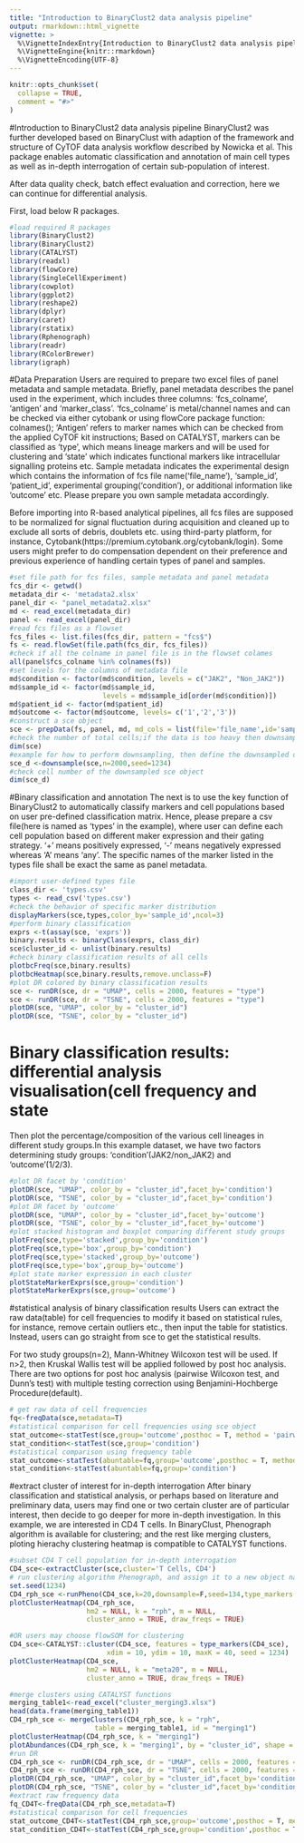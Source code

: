 ```yaml
---
title: "Introduction to BinaryClust2 data analysis pipeline"
output: rmarkdown::html_vignette
vignette: >
  %\VignetteIndexEntry{Introduction to BinaryClust2 data analysis pipeline}
  %\VignetteEngine{knitr::rmarkdown}
  %\VignetteEncoding{UTF-8}
---
```


```r
knitr::opts_chunk$set(
  collapse = TRUE,
  comment = "#>"
)
```
#Introduction to BinaryClust2 data analysis pipeline
BinaryClust2 was further developed based on BinaryClust with adaption of the framework and structure of CyTOF data analysis workflow described by Nowicka et al. This package enables automatic classification and annotation of main cell types as well as in-depth interrogation of certain sub-population of interest.

After data quality check, batch effect evaluation and correction, here we can continue for differential analysis. 

First, load below R packages. 
```r
#load required R packages 
library(BinaryClust2)
library(BinaryClust2)
library(CATALYST)
library(readxl)
library(flowCore)
library(SingleCellExperiment)
library(cowplot)
library(ggplot2)
library(reshape2)
library(dplyr)
library(caret)
library(rstatix)
library(Rphenograph)
library(readr)
library(RColorBrewer)
library(igraph)
```
#Data Preparation
Users are required to prepare two excel files of panel metadata and sample metadata. Briefly, panel metadata describes the panel used in the experiment, which includes three columns: ‘fcs_colname’, ‘antigen’ and ‘marker_class’. ‘fcs_colname’ is metal/channel names and can be checked via either cytobank or using flowCore package function: colnames(); ‘Antigen’ refers to marker names which can be checked from the applied CyTOF kit instructions; Based on CATALYST, markers can be classified as ‘type’, which means lineage markers and will be used for clustering and ‘state’ which indicates functional markers like intracellular signalling proteins etc. Sample metadata indicates the experimental design which contains the information of fcs file name(‘file_name’), ‘sample_id’, ‘patient_id’, experimental grouping(‘condition’), or additional information like ‘outcome’ etc. Please prepare you own sample metadata accordingly. 

Before importing into R-based analytical pipelines, all fcs files are supposed to be normalized for signal fluctuation during acquisition and cleaned up to exclude all sorts of debris, doublets etc. using third-party platform, for instance, Cytobank(https://premium.cytobank.org/cytobank/login). Some users might prefer to do compensation dependent on their preference and previous experience of handling certain types of panel and samples. 
```r
#set file path for fcs files, sample metadata and panel metadata
fcs_dir <- getwd()
metadata_dir <- 'metadata2.xlsx'
panel_dir <- "panel_metadata2.xlsx"
md <- read_excel(metadata_dir)
panel <- read_excel(panel_dir)
#read fcs files as a flowset
fcs_files <- list.files(fcs_dir, pattern = "fcs$")
fs <- read.flowSet(file.path(fcs_dir, fcs_files))
#check if all the colname in panel file is in the flowset colames
all(panel$fcs_colname %in% colnames(fs))
#set levels for the columns of metadata file
md$condition <- factor(md$condition, levels = c("JAK2", "Non_JAK2"))
md$sample_id <- factor(md$sample_id,
                       levels = md$sample_id[order(md$condition)])
md$patient_id <- factor(md$patient_id)
md$outcome <- factor(md$outcome, levels= c('1','2','3'))
#construct a sce object
sce <- prepData(fs, panel, md, md_cols = list(file='file_name',id='sample_id',factors=c('outcome','condition','patient_id')), features = panel$fcs_colname)
#check the number of total cells;if the data is too heavy then downsampling could be considered 
dim(sce)
#example for how to perform downsampling, then define the downsampled data as sce_d 
sce_d <-downsample(sce,n=2000,seed=1234)
#check cell number of the downsampled sce object 
dim(sce_d)
```
#Binary classification and annotation 
The next is to use the key function of BinaryClust2 to automatically classify markers and cell populations based on user pre-defined classification matrix. Hence, please prepare a csv file(here is named as 'types' in the example), where user can define each cell population based on different maker expression and their gating strategy. ‘+’ means positively expressed, ‘-’ means negatively expressed whereas ‘A’ means ‘any’. The specific names of the marker listed in the types file shall be exact the same as panel metadata. 

```r
#import user-defined types file
class_dir <- 'types.csv'
types <- read_csv('types.csv')
#check the behavior of specific marker distribution  
displayMarkers(sce,types,color_by='sample_id',ncol=3)
#perform binary classification
exprs <-t(assay(sce, 'exprs'))
binary.results <- binaryClass(exprs, class_dir)
sce$cluster_id <- unlist(binary.results)
#check binary classification results of all cells
plotbcFreq(sce,binary.results)
plotbcHeatmap(sce,binary.results,remove.unclass=F)
#plot DR colored by binary classification results
sce <- runDR(sce, dr = "UMAP", cells = 2000, features = "type")
sce <- runDR(sce, dr = "TSNE", cells = 2000, features = "type")
plotDR(sce, "UMAP", color_by = "cluster_id")
plotDR(sce, "TSNE", color_by = "cluster_id")
```
# Binary classification results: differential analysis visualisation(cell frequency and state 
Then plot the percentage/composition of the various cell lineages in different study groups.In this example dataset, we have two factors determining study groups: 'condition'(JAK2/non_JAK2) and ‘outcome’(1/2/3).  
```r
#plot DR facet by 'condition'
plotDR(sce, "UMAP", color_by = "cluster_id",facet_by='condition')
plotDR(sce, "TSNE", color_by = "cluster_id",facet_by='condition')
#plot DR facet by 'outcome'
plotDR(sce, "UMAP", color_by = "cluster_id",facet_by='outcome')
plotDR(sce, "TSNE", color_by = "cluster_id",facet_by='outcome')
#plot stacked histogram and boxplot comparing different study groups
plotFreq(sce,type='stacked',group_by='condition')
plotFreq(sce,type='box',group_by='condition')
plotFreq(sce,type='stacked',group_by='outcome')
plotFreq(sce,type='box',group_by='outcome')
#plot state marker expression in each cluster
plotStateMarkerExprs(sce,group='condition')
plotStateMarkerExprs(sce,group='outcome')
```
#statistical analysis of binary classification results
Users can extract the raw data(table) for cell frequencies to modify it based on statistical rules, for instance, remove certain outliers etc., then input the table for statistics. Instead, users can go straight from sce to get the statistical results.      

For two study groups(n=2), Mann-Whitney Wilcoxon test will be used. If n>2, then Kruskal Wallis test will be applied followed by post hoc analysis. There are two options for post hoc analysis (pairwise Wilcoxon test, and Dunn’s test) with multiple testing correction using Benjamini-Hochberge Procedure(default). 
```r
# get raw data of cell frequencies
fq<-freqData(sce,metadata=T)
#statistical comparison for cell frequencies using sce object  
stat_outcome<-statTest(sce,group='outcome',posthoc = T, method = 'pairwise.wilcox.test')
stat_condition<-statTest(sce,group='condition')
#statistical comparison using frequency table 
stat_outcome<-statTest(abuntable=fq,group='outcome',posthoc = T, method = 'pairwise.wilcox.test')
stat_condition<-statTest(abuntable=fq,group='condition')

```
#extract cluster of interest for in-depth interrogation
After binary classification and statistical analysis, or perhaps based on literature and preliminary data, users may find one or two certain cluster are of particular interest, then decide to go deeper for more in-depth investigation. In this example, we are interested in CD4 T cells. In BinaryClust, Phenograph algorithm is available for clustering; and the rest like merging clusters, ploting hierachy clustering heatmap is compatible to CATALYST functions.    
```r
#subset CD4 T cell population for in-depth interrogation
CD4_sce<-extractCluster(sce,cluster='T Cells, CD4')
# run clustering algorithm Phenograph, and assign it to a new object named CD4_rph_sce
set.seed(1234)
CD4_rph_sce <-runPheno(CD4_sce,k=20,downsample=F,seed=134,type_markers = T)
plotClusterHeatmap(CD4_rph_sce,
                   hm2 = NULL, k = "rph", m = NULL,
                   cluster_anno = TRUE, draw_freqs = TRUE)

#OR users may choose flowSOM for clustering 
CD4_sce<-CATALYST::cluster(CD4_sce, features = type_markers(CD4_sce),
                        xdim = 10, ydim = 10, maxK = 40, seed = 1234)
plotClusterHeatmap(CD4_sce,
                   hm2 = NULL, k = "meta20", m = NULL,
                   cluster_anno = TRUE, draw_freqs = TRUE)

#merge clusters using CATALYST functions
merging_table1<-read_excel("cluster_merging3.xlsx")
head(data.frame(merging_table1))
CD4_rph_sce <- mergeClusters(CD4_rph_sce, k = "rph",
                     table = merging_table1, id = "merging1")
plotClusterHeatmap(CD4_rph_sce, k = "merging1")
plotAbundances(CD4_rph_sce, k = "merging1", by = "cluster_id", shape = "patient_id")
#run DR 
CD4_rph_sce <- runDR(CD4_rph_sce, dr = "UMAP", cells = 2000, features = "type")
CD4_rph_sce <- runDR(CD4_rph_sce, dr = "TSNE", cells = 2000, features = "type")
plotDR(CD4_rph_sce, "UMAP", color_by = "cluster_id",facet_by='condition')
plotDR(CD4_rph_sce, "TSNE", color_by = "cluster_id",facet_by='condition')
#extract raw frequency data
fq_CD4T<-freqData(CD4_rph_sce,metadata=T)
#statistical comparison for cell frequencies  
stat_outcome_CD4T<-statTest(CD4_rph_sce,group='outcome',posthoc = T, method = 'pairwise.wilcox.test')
stat_condition_CD4T<-statTest(CD4_rph_sce,group='condition',posthoc = T, method = 'pairwise.wilcox.test')
```

